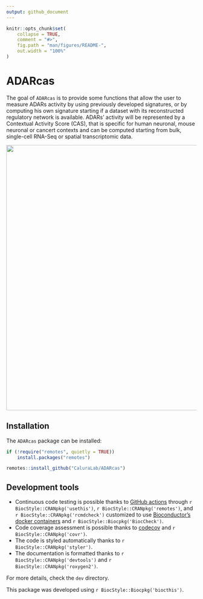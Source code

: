 ```yaml
---
output: github_document
---
```


<!-- README.md is generated from README.Rmd. Please edit that file -->

```r
knitr::opts_chunk$set(
    collapse = TRUE,
    comment = "#>",
    fig.path = "man/figures/README-",
    out.width = "100%"
)
```
 
# ADARcas

<!-- badges: start -->
<!-- badges: end -->

The goal of `ADARcas` is to provide some functions that allow the user to 
measure ADARs activity by using previously developed signatures, or by computing 
his own signature starting if a dataset with its reconstructed regulatory 
network is available. ADARs' activity will be represented by a Contextual
Activity Score (CAS), that is specific for human neuronal, mouse neuronal or
cancert contexts and can be computed starting from bulk, single-cell RNA-Seq or
spatial transcriptomic data.

<p align="center">
<img src="man/figures/image.png" width="700">
</p>

## Installation

The `ADARcas` package can be installed:

```r
if (!require("remotes", quietly = TRUE))
    install.packages("remotes")

remotes::install_github("CaluraLab/ADARcas")
```

## Development tools

* Continuous code testing is possible thanks to [GitHub actions](https://www.tidyverse.org/blog/2020/04/usethis-1-6-0/)  through `r BiocStyle::CRANpkg('usethis')`, `r BiocStyle::CRANpkg('remotes')`, and `r BiocStyle::CRANpkg('rcmdcheck')` customized to use [Bioconductor's docker containers](https://www.bioconductor.org/help/docker/) and `r BiocStyle::Biocpkg('BiocCheck')`.
* Code coverage assessment is possible thanks to [codecov](https://codecov.io/gh) and `r BiocStyle::CRANpkg('covr')`.
* The code is styled automatically thanks to `r BiocStyle::CRANpkg('styler')`.
* The documentation is formatted thanks to `r BiocStyle::CRANpkg('devtools')` and `r BiocStyle::CRANpkg('roxygen2')`.

For more details, check the `dev` directory.

This package was developed using `r BiocStyle::Biocpkg('biocthis')`.
